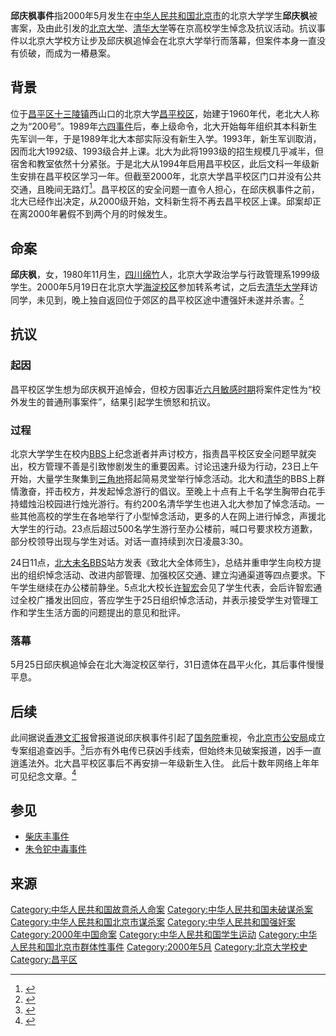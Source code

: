 {{Infobox person
|name		= 邱庆枫
|image		= [[File:Qiu_Qingfeng.jpg|180px]]
|图像说明	= 邱庆枫
|gender         = 女
|birth_date	= {{Birth date|1980|11|22}}
|birth_place	= {{PRC}}[[四川|四川]][[绵竹|绵竹]]
|death_date	= {{Death date and age|2000|05|19|1980|11|22}}
|death_place	= {{PRC}}[[北京大学昌平校区|北京大学昌平校区]]校门外2.3千米
|death_cause	= 谋杀
|resting_place	= [[北京大学昌平校区|北京大学昌平校区]](衣冠冢)<ref>{{cite web |title=卜算子·五月遗事－邱庆枫同学十一年祭 （四）-杨旭-财新博客-新世纪的常识传播者-财新网 |url=http://yangxu.blog.caixin.com/archives/20663 |website=yangxu.blog.caixin.com |accessdate=2019-05-01 |archive-date=2019-01-23 |archive-url=https://web.archive.org/web/20190123223430/http://yangxu.blog.caixin.com/archives/20663 |dead-url=no }}</ref>
|alma mater	= [[File:Peking_University_seal.svg|22px]][[北京大学|北京大学]]
|party		= {{CCP}}
}}
<!-- [[File:Qiu_Qingfeng.jpg|thumb]] -->

'''邱庆枫事件'''指2000年5月发生在[[中华人民共和国|中华人民共和国]][[北京市|北京市]]的北京大学学生'''邱庆枫'''被害案，及由此引发的[[北京大学|北京大学]]、[[清华大学|清华大学]]等在京高校学生悼念及抗议活动。抗议事件以北京大学校方让步及邱庆枫追悼会在北京大学举行而落幕，但案件本身一直没有侦破，而成为一樁悬案。

==背景==
位于[[昌平区|昌平区]][[十三陵镇|十三陵镇]]西山口的北京大学[[北京大学昌平校区|昌平校区]]，始建于1960年代，老北大人称之为“200号”。1989年[[六四事件|六四事件]]后，奉上级命令，北大开始每年组织其本科新生先军训一年，于是1989年北大本部实际没有新生入学。1993年，新生军训取消，因而北大1992级、1993级合并上课。北大为此将1993级的招生规模几乎减半，但宿舍和教室依然十分紧张。于是北大从1994年启用昌平校区，此后文科一年级新生安排在昌平校区学习一年。但截至2000年，北京大学昌平校区门口并没有公共交通，且晚间无路灯<ref>{{cite web|url=http://dy.163.com/v2/article/detail/CL6SMMSD0511CSK1.html|title=17年前北大女生遇害案再起关注 案件仍未侦破|publisher=网易订阅|date=2017-05-24|accessdate=2018-04-20|archive-date=2018-04-21|archive-url=https://web.archive.org/web/20180421030502/http://dy.163.com/v2/article/detail/CL6SMMSD0511CSK1.html|dead-url=no}}</ref>。昌平校区的安全问题一直令人担心，在邱庆枫事件之前，北大已经作出决定，从2000级开始，文科新生将不再去昌平校区上课。邱案却正在离2000年暑假不到两个月的时候发生。

==命案==
'''邱庆枫'''，女，1980年11月生，[[四川|四川]][[绵竹|绵竹]]人，北京大学政治学与行政管理系1999级学生。2000年5月19日在北京大学[[北京大学校园#燕园主校区|海淀校区]]参加转系考试，之后去[[清华大学|清华大学]]拜访同学，未见到，晚上独自返回位于郊区的昌平校区途中遭强奸未遂并杀害。<ref>{{cite web |title=十一年后再说邱庆枫与“邱庆枫事件”_上海对外热线的姑娘们_新浪博客 |url=http://blog.sina.com.cn/s/blog_77699ad50100pfuj.html |website=blog.sina.com.cn |accessdate=2019-05-01 |archive-date=2019-04-30 |archive-url=https://web.archive.org/web/20190430033157/http://blog.sina.com.cn/s/blog_77699ad50100pfuj.html |dead-url=no }}</ref>

==抗议==

===起因===
昌平校区学生想为邱庆枫开追悼会，但校方因事近[[六四事件|六月敏感时期]]将案件定性为“校外发生的普通刑事案件”，结果引起学生愤怒和抗议。

===过程===
北京大学学生在校内[[BBS|BBS]]上纪念逝者并声讨校方，指责昌平校区安全问题早就突出，校方管理不善是引致惨剧发生的重要因素。讨论迅速升级为行动，23日上午开始，大量学生聚集到[[三角地_(北京大学)|三角地]]搭起简易灵堂举行悼念活动。北大和[[清华大学|清华]]的BBS上群情激奋，抨击校方，并发起悼念游行的倡议。至晚上十点有上千名学生胸带白花手持蜡烛沿校园进行烛光游行。有约200名清华学生也进入北大参加了悼念活动。一些其他高校的学生在各地举行了小型悼念活动，更多的人在网上进行悼念，声援北大学生的行动。23点后超过500名学生游行至办公楼前，喊口号要求校方道歉，部分校领导出现与学生对话。对话一直持续到次日凌晨3:30。

24日11点，[[北大未名BBS|北大未名BBS]]站方发表《致北大全体师生》，总结并重申学生向校方提出的组织悼念活动、改进内部管理、加强校区交通、建立沟通渠道等四点要求。下午学生继续在办公楼前静坐。5点北大校长[[许智宏|许智宏]]会见了学生代表，会后许智宏通过全校广播发出回应，答应学生于25日组织悼念活动，并表示接受学生对管理工作和学生生活方面的问题提出的意见和批评。

===落幕===
5月25日邱庆枫追悼会在北大海淀校区举行，31日遗体在昌平火化，其后事件慢慢平息。

==后续==
此间据说[[文汇报_(香港)|香港文汇报]]曾报道说邱庆枫事件引起了[[中华人民共和国国务院|国务院]]重视，令[[北京市公安局|北京市公安局]]成立专案组追查凶手。<ref>{{cite web|url=http://news.creaders.net/comment/newsViewer.php?nid=384346&id=532782&language=gb2312|title=国务院高度重视邱庆枫事件|publisher=多维社|date=2000-05-26|accessdate=2010-07-09}}{{Dead link|date=2019年12月 |bot=InternetArchiveBot |fix-attempted=yes }}</ref>后亦有外电传已获凶手线索，但始终未见破案报道，凶手一直逍遙法外。北大昌平校区事后不再安排一年级新生入住。
此后十数年网络上年年可见纪念文章。<ref>{{cite web |title=北大最后的学生游行——邱庆枫事件始末 – 【人人分享-人人网】 |url=http://blog.renren.com/share/274670309/10400248648 |website=blog.renren.com |accessdate=2019-05-01 |archive-url=https://web.archive.org/web/20190123010214/http://blog.renren.com/share/274670309/10400248648 |archive-date=2019-01-23 |dead-url=yes }}</ref>

== 参见 ==
*[[柴庆丰事件|柴庆丰事件]]
*[[朱令铊中毒事件|朱令铊中毒事件]]

== 来源 ==
{{reflist}}

{{北京大学}}
{{DEFAULTSORT:Qiu庆枫}}
[[Category:中华人民共和国故意杀人命案|Category:中华人民共和国故意杀人命案]]
[[Category:中华人民共和国未破谋杀案|Category:中华人民共和国未破谋杀案]]
[[Category:中华人民共和国北京市谋杀案|Category:中华人民共和国北京市谋杀案]]
[[Category:中华人民共和国强奸案|Category:中华人民共和国强奸案]]
[[Category:2000年中国命案|Category:2000年中国命案]]
[[Category:中华人民共和国学生运动|Category:中华人民共和国学生运动]]
[[Category:中华人民共和国北京市群体性事件|Category:中华人民共和国北京市群体性事件]]
[[Category:2000年5月|Category:2000年5月]]
[[Category:北京大学校史|Category:北京大学校史]]
<!------ [[Category:2000年北京|Category:2000年北京]] ------->
[[Category:昌平区|Category:昌平区]]
<!-----------
[[Category:邱姓|Category:邱姓]]
[[Category:1980年出生|Category:1980年出生]]
[[Category:2000年逝世|Category:2000年逝世]]
[[Category:中国共产党党员|Category:中国共产党党员]]
移至重定向条目“邱庆枫”
------------>